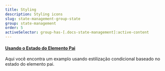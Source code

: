 ```yaml
---
title: Styling
description: Styling icons
slug: state-management-group-state
group: state-management
order: 5
activeSelector: group-has-[.docs-state-management]:active-content
---
```


#### [Usando o Estado do Elemento Pai](https://tailwindcss.com/docs/hover-focus-and-other-states#styling-based-on-parent-state)
Aqui você encontra um examplo usando estilização condicional baseado no estado do elemento pai.

